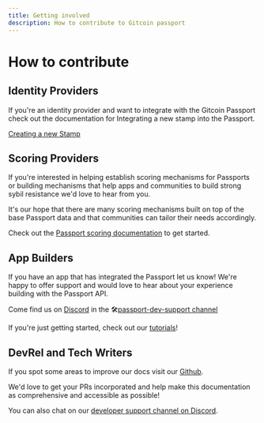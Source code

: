```yaml
---
title: Getting involved
description: How to contribute to Gitcoin passport
---
```


# How to contribute

## Identity Providers

If you're an identity provider and want to integrate with the Gitcoin Passport check out the documentation for Integrating a new stamp into the Passport.

[Creating a new Stamp](../stamps/integrating-a-new-stamp.md)


## Scoring Providers

If you're interested in helping establish scoring mechanisms for Passports or building mechanisms that help apps and communities to build strong sybil resistance we'd love to hear from you.

It's our hope that there are many scoring mechanisms built on top of the base Passport data and that communities can tailor their needs accordingly.

Check out the [Passport scoring documentation](https://github.com/gitcoinco/passport-sdk/tree/main/packages/scorer) to get started.


## App Builders

If you have an app that has integrated the Passport let us know! We're happy to offer support and would love to hear about your experience building with the Passport API.

Come find us on [Discord](https://gitcoin.co/discord) in the 🛠[passport-dev-support channel](https://discord.com/channels/562828676480237578/986222591096279040)

If you're just getting started, check out our [tutorials](../building-with-passport/tutorials)!



## DevRel and Tech Writers

If you spot some areas to improve our docs visit our [Github](https://github.com/passportxyz/passport-docs).

We'd love to get your PRs incorporated and help make this documentation as comprehensive and accessible as possible!

You can also chat on our [developer support channel on Discord](https://discord.com/channels/562828676480237578/986222591096279040).